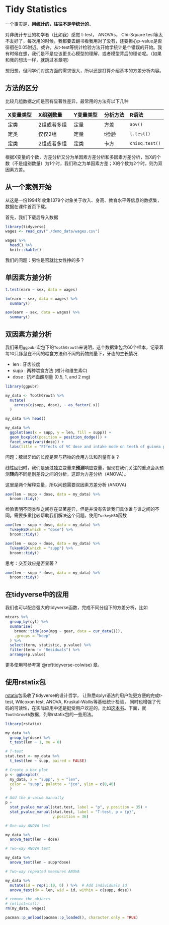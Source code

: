 # Tidy Statistics {#tidystats-aov}


一个事实是，**用统计的，往往不是学统计的**。 


对非统计专业的初学者（比如我）感觉 t-test， ANOVAs， Chi-Square test等太不友好了，每次用的时候，我都要去翻书看我用对了没有，还要担心p-value是否徘徊在0.05附近。或许，从t-test等统计检验方法开始学统计是个错误的开始。我有时候在想，我们是不是应该更关心模型的理解，或者模型背后的理论呢。（如果和我的想法一样，就跳过本章吧）


想归想，但同学们对这方面的需求很大，所以还是打算介绍基本的方差分析内容。


## 方法的区分

比较几组数据之间是否有显著性差异，最常用的方法有以下几种


| X变量类型 	| X组别数量   	| Y变量类型 	| 分析方法 	| R语法        	|
|:-----------	|:-------------	|:-----------	|:---------	|:-------------	|
| 定类      	| 2组或者多组 	| 定量      	| 方差     	| `aov()`      	|
| 定类      	| 仅仅2组     	| 定量      	| t检验    	| `t.test()`    |
| 定类      	| 2组或者多组 	| 定类      	| 卡方     	| `chisq.test()`|


根据X变量的个数，方差分析又分为单因素方差分析和多因素方差分析，当X的个数（不是组别数量）为1个时，我们称之为单因素方差；X的个数为2个时，则为双因素方差。

## 从一个案例开始

从这是一份1994年收集1379个对象关于收入、身高、教育水平等信息的数据集，数据在课件首页下载。

首先，我们下载后导入数据
```r
library(tidyverse)
wages <- read_csv("./demo_data/wages.csv")

wages %>% 
  head() %>% 
  knitr::kable()
```

我们的问题：男性是否就比女性挣的多？
<!-- ## 单样本的t检验 -->
<!-- <http://www.biye5u.com/article/R/2019/6398.html> -->

## 单因素方差分析

```r
t.test(earn ~ sex, data = wages)
```


```r
lm(earn ~ sex, data = wages) %>% 
  summary()
```


```r
aov(earn ~ sex, data = wages) %>% 
  summary()

```


## 双因素方差分析

我们采用`ggpubr`宏包下的`ToothGrowth`来说明，这个数据集包含60个样本，记录着每10只豚鼠在不同的喂食方法和不同的药物剂量下，牙齿的生长情况.

- len :  牙齿长度
- supp : 两种喂食方法 (橙汁和维生素C)
- dose : 抗坏血酸剂量 (0.5, 1, and 2 mg) 


```r
library(ggpubr)

my_data <- ToothGrowth %>%
  mutate(
    across(c(supp, dose), ~ as_factor(.x))
  )

my_data %>% head()
```



```r
my_data %>%
  ggplot(aes(x = supp, y = len, fill = supp)) +
  geom_boxplot(position = position_dodge()) +
  facet_wrap(vars(dose)) +
  labs(title = "Effects of VC dose and intake mode on teeth of guinea pigs")
```



问题：豚鼠牙齿的长度是否与药物的食用方法和剂量有关？

线性回归时，我们是通过独立变量来**预测**响应变量，但现在我们关注的重点会从预测**转向**不同组别差异之间的分析，这即为方差分析（ANOVA）。

这里是两个解释变量，所以问题需要双因素方差分析 (ANOVA)

```r
aov(len ~ supp + dose, data = my_data) %>%
  broom::tidy()
```


检验表明不同类型之间存在显著差异，但是并没有告诉我们具体谁与谁之间的不同。需要多重比较帮助我们解决这个问题。使用`TurkeyHSD`函数

```r
aov(len ~ supp + dose, data = my_data) %>%
  TukeyHSD(which = "dose") %>%
  broom::tidy()
```




```r
aov(len ~ supp + dose, data = my_data) %>%
  TukeyHSD(which = "supp") %>%
  broom::tidy()
```

思考：交互效应是否显著？
```r
aov(len ~ supp * dose, data = my_data) %>%
  broom::tidy()
```

## 在tidyverse中的应用

我们也可以配合强大的tidyverse函数，完成不同分组下的方差分析，比如
```r
mtcars %>%
  group_by(cyl) %>%
  summarise(
    broom::tidy(aov(mpg ~ gear, data = cur_data())),
    .groups = "keep"
  ) %>% 
  select(term, statistic, p.value) %>% 
  filter(term != "Residuals") %>% 
  arrange(p.value)
```

更多使用可参考第 \@ref(tidyverse-colwise) 章。

## 使用rstatix包

[rstatix](https://github.com/kassambara/rstatix/)包吸收了tidyverse的设计哲学，
让熟悉dplyr语法的用户能更方便的完成t-test, Wilcoxon test, ANOVA, Kruskal-Wallis等基础统计检验，
同时也增强了代码的可读性，在实际应用中还是挺受用户欢迎的，比如[这本书](https://epirhandbook.com/simple-statistical-tests.html)。下面，就`ToothGrowth`数据，列举rstatix包的一些用法。

```r
library(rstatix)

my_data %>% 
  group_by(dose) %>%
  t_test(len ~ 1, mu = 0)
```


```r
# T-test
stat.test <- my_data %>% 
  t_test(len ~ supp, paired = FALSE) 

# Create a box plot
p <- ggboxplot(
  my_data, x = "supp", y = "len", 
  color = "supp", palette = "jco", ylim = c(0,40)
  )

# Add the p-value manually
p + 
  stat_pvalue_manual(stat.test, label = "p", y.position = 35) +
  stat_pvalue_manual(stat.test, label = "T-test, p = {p}", 
                     y.position = 36)

```

```r
# One-way ANOVA test

my_data %>% 
  anova_test(len ~ dose)
```


```r
# Two-way ANOVA test

my_data %>% 
  anova_test(len ~ supp*dose)
```



```r
# Two-way repeated measures ANOVA

my_data %>% 
  mutate(id = rep(1:10, 6) ) %>%  # Add individuals id
  anova_test(dv = len, wid = id, within = c(supp, dose))
```





```r
# remove the objects
# rm(list=ls())
rm(my_data, wages)
```

```r
pacman::p_unload(pacman::p_loaded(), character.only = TRUE)
```


